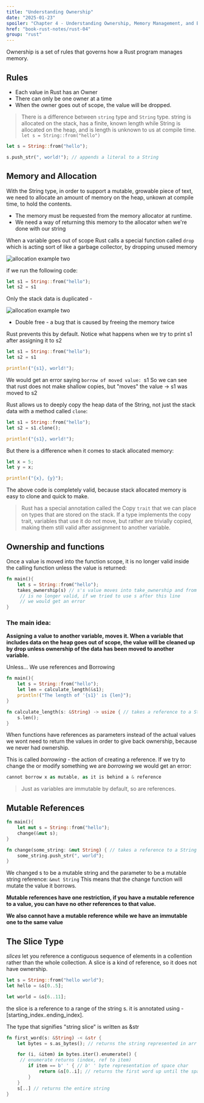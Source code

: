 ```yaml
---
title: "Understanding Ownership"
date: "2025-01-23"
spoiler: "Chapter 4 - Understanding Ownership, Memory Management, and Borrowing in Rust"
href: "book-rust-notes/rust-04"
group: "rust"
---
```



Ownership is a set of rules that governs how a Rust program manages memory.

## Rules

- Each value in Rust has an Owner
- There can only be one owner at a time
- When the owner goes out of scope, the value will be dropped.

> There is a difference between `string` type and `String` type. string is allocated on the stack, has a finite, known length while String is allocated on the heap, and is length is unknown to us at compile time.
> `let s = String::from("hello")`

```rust
let s = String::from("hello");

s.push_str(", world!"); // appends a literal to a String
```

## Memory and Allocation

With the String type, in order to support a mutable, growable piece of text, we need to allocate an amount of memory on the heap, unkown at compile time, to hold the contents.

- The memory must be requested from the memory allocator at runtime.
- We need a way of returning this memory to the allocator when we're done with our string

When a variable goes out of scope Rust calls a special function called `drop` which is acting sort of like a garbage collector, by dropping unused memory

<Image src={allocation} alt="allocation example two" />

if we run the following code:

```rust
let s1 = String::from("hello");
let s2 = s1
```

Only the stack data is duplicated -

<Image src={allocation2} alt="allocation example two" />

- Double free - a bug that is caused by freeing the memory twice

Rust prevents this by default. Notice what happens when we try to print s1 after assigning it to s2

```rust
let s1 = String::from("hello");
let s2 = s1

println!("{s1}, world!");

```

We would get an error saying `borrow of moved value: `s1
So we can see that rust does not make shallow copies, but "moves" the value -> s1 was moved to s2

Rust allows us to deeply copy the heap data of the String, not just the stack data with a method called `clone`:

```rust
let s1 = String::from("hello");
let s2 = s1.clone();

println!("{s1}, world!");
```

But there is a difference when it comes to stack allocated memory:

```rust
let x = 5;
let y = x;

println!("{x}, {y}");
```

The above code is completely valid, because stack allocated memory is easy to clone and quick to make.

> Rust has a special annotation called the Copy `trait` that we can place on types that are stored on the stack. If a type implements the copy trait, variables that use it do not move, but rather are trivially copied, making them still valid after assignment to another variable.

## Ownership and functions

Once a value is moved into the function scope, it is no longer valid inside the calling function unless the value is returned:

```rust
fn main(){
	let s = String::from("hello");
	takes_ownership(s) // s's value moves into take_ownership and from here on
	 // is no longer valid, if we tried to use s after this line
	 // we would get an error
}
```

### The main idea:

**Assigning a value to another variable, moves it. When a variable that includes data on the heap goes out of scope, the value will be cleaned up by drop unless ownership of the data has been moved to another variable.**

Unless... We use references and Borrowing

```rust
fn main(){
	let s = String::from("hello");
	let len = calculate_length(&s1);
	println!("The length of '{s1}' is {len}");
}

fn calculate_length(s: &String) -> usize { // takes a reference to a String
	s.len();
}
```

When functions have references as parameters instead of the actual values we wont need to return the values in order to give back ownership, because we never had ownership.

This is called _borrowing_ - the action of creating a reference.
If we try to change the or modify something we are _borrowing_ we would get an error:

```rust
cannot borrow x as mutable, as it is behind a & reference
```

> Just as variables are immutable by default, so are references.

## Mutable References

```rust
fn main(){
	let mut s = String::from("hello");
	change(&mut s);
}

fn change(some_string: &mut String) { // takes a reference to a String
	some_string.push_str(", world");
}
```

We changed s to be a mutable string and the parameter to be a mutable string reference: `&mut String`
This means that the change function will mutate the value it borrows.

**Mutable references have one restriction, if you have a mutable reference to a value, you can have no other references to that value.**

**We also cannot have a mutable reference while we have an immutable one to the same value**

## The Slice Type

_slices_ let you reference a contiguous sequence of elements in a collention rather than the whole collection. A slice is a kind of reference, so it does not have ownership.

```rust
let s = String::from("hello world");
let hello = &s[0..5];

let world = &s[6..11];
```

the slice is a reference to a range of the string s. it is annotated using - [starting_index..ending_index].

The type that signifies "string slice" is written as &str

```rust
fn first_word(s: &String) -< &str {
	let bytes = s.as_bytes(); // returns the string represented in arr of bytes

	for (i, &item) in bytes.iter().enumerate() {
	 // enumerate returns (index, ref to item)
		if item == b' ' { // b' ' byte representation of space char
			return &s[0..i]; // returns the first word up until the space
		}
	}
	s[..] // returns the entire string
}
```
